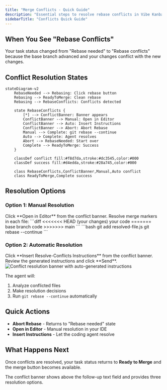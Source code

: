 ```yaml
---
title: "Merge Conflicts - Quick Guide"
description: "Essential steps to resolve rebase conflicts in Vibe Kanban"
sidebarTitle: "Conflicts Quick Guide"
---
```


## When You See "Rebase Conflicts"

Your task status changed from "Rebase needed" to "Rebase conflicts" because the base branch advanced and your changes conflict with the new changes.

## Conflict Resolution States

```mermaid
stateDiagram-v2
    RebaseNeeded --> Rebasing: Click rebase button
    Rebasing --> ReadyToMerge: Clean rebase
    Rebasing --> RebaseConflicts: Conflicts detected
    
    state RebaseConflicts {
        [*] --> ConflictBanner: Banner appears
        ConflictBanner --> Manual: Open in Editor
        ConflictBanner --> Auto: Insert Instructions  
        ConflictBanner --> Abort: Abort Rebase
        Manual --> Complete: git rebase --continue
        Auto --> Complete: Agent resolves
        Abort --> RebaseNeeded: Start over
        Complete --> ReadyToMerge: Success
    }
    
    classDef conflict fill:#f8d7da,stroke:#dc3545,color:#000
    classDef success fill:#d4edda,stroke:#28a745,color:#000
    
    class RebaseConflicts,ConflictBanner,Manual,Auto conflict
    class ReadyToMerge,Complete success
```

## Resolution Options

### Option 1: Manual Resolution

<Steps>
<Step title="Open in Editor">
  Click **Open in Editor** from the conflict banner.
</Step>

<Step title="Edit conflicted files">
  Resolve merge markers in each file:
  ```diff
  <<<<<<< HEAD (your changes)
  your code
  =======
  base branch code  
  >>>>>>> main
  ```
</Step>

<Step title="Continue rebase">
  ```bash
  git add resolved-file.js
  git rebase --continue
  ```
</Step>
</Steps>

### Option 2: Automatic Resolution

<Steps>
<Step title="Insert instructions">
  Click **Insert Resolve-Conflicts Instructions** from the conflict banner.
</Step>

<Step title="Send to agent">
  Review the generated instructions and click **Send**.
</Step>
</Steps>

<Frame>
<img src="/images/vk-rebase-conflicts-prompt-zoom.png" alt="Conflict resolution banner with auto-generated instructions" />
</Frame>

The agent will:
1. Analyze conflicted files
2. Make resolution decisions
3. Run `git rebase --continue` automatically

## Quick Actions

- **Abort Rebase** - Returns to "Rebase needed" state
- **Open in Editor** - Manual resolution in your IDE
- **Insert Instructions** - Let the coding agent resolve

## What Happens Next

Once conflicts are resolved, your task status returns to **Ready to Merge** and the merge button becomes available.

<Note>
The conflict banner shows above the follow-up text field and provides three resolution options.
</Note>
